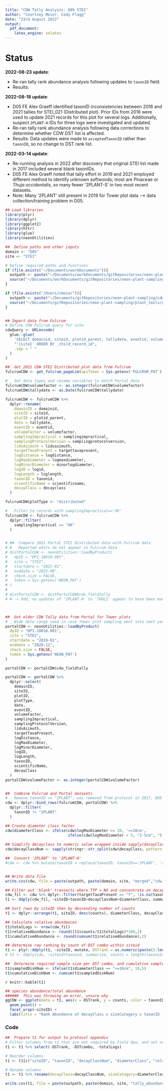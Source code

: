 ```yaml
---
title: "CDW Tally Analysis: D05 STEI"
author: "Courtney Meier, Cody Flagg"
date: "23rd August 2022"
output: 
  pdf_document: 
    latex_engine: xelatex
---
```


# Status

**2022-08-23 update**:

- Re-ran tally rank abundance analysis following updates to `taxonID` field.
- Results: 

**2022-08-18 update**:

- D05 FE Alex Graeff identified taxonID inconsistencies between 2016 and 2021 tallies for STEI_021 (Distributed plot). Prior IDs from 2016 were used to update 2021 records for this plot for several logs. Additionally, suspect `2PLANT-H` IDs for three logs were investigated and updated.
- Re-ran tally rank abundance analysis following data corrections to determine whether CDW DST list is affected.
- Results: Data updates were made to `acceptedTaxonID` rather than `taxonID`, so no change to DST rank list.


**2022-03-14 update**:

  - Re-running analysis in 2022 after discovery that original STEI list made in 2017 included several blank taxonIDs.
  - D05 FE Alex Graeff noted that tally effort in 2019 and 2021 employed different method to identify unknown softwoods; most are Pinaceae or _Thuja occidentalis_, so many fewer '2PLANT-S' in two most recent datasets.
  - Note: Many '2PLANT' still present in 2019 for Tower plot data --> data collection/training problem in D05.

```r
## Load libraries
library(plyr)
library(dplyr)
library(ggplot2)
library(httr)
library(glue)
library(neonUtilities)

##  Define paths and other inputs
domain <- "D05"
site <- "STEI"

# Define required paths and functions
if (file.exists("~/Documents/workDocuments")){
  outpath <- paste("~/Documents/workDocuments/gitRepositories/neon-plant-sampling/cdw_tallyAnalysis/", domain, sep="")
  source("~/Documents/workDocuments/gitRepositories/neon-plant-sampling/plant_tools/get_fulcrum_pageLim.R")
}

if (file.exists("/Users/cmeier")){
  outpath <- paste("~/Documents/gitRepositories/neon-plant-sampling/cdw_tallyAnalysis/", domain, sep="")
  source("~/Documents/gitRepositories/neon-plant-sampling/plant_tools/get_fulcrum_pageLim.R")
}



```

```r
## Import data from Fulcrum
# Define CDW Fulcrum query for site
cdwQuery <- URLencode(
  glue::glue(
    'SELECT domainid, siteid, plotid_parent, tallydate, eventid, volumefactor, samplingimpractical, samplingprotocolversion, lidsazimuth, targettaxapresent, logdistance, logmaxdiameter, minorlogdiameter, logid, loglength, taxonid, scientificname, decayclass FROM "4487b90c-51b3-495a-873b-16f6b6d0abf7" AS parent JOIN "4487b90c-51b3-495a-873b-16f6b6d0abf7/cdw_transect" AS child ON (parent._record_id = child._parent_id) WHERE siteid =',
    "'{site}' ORDER BY _child_record_id",
    .sep = " "
  )
)

##  Get 2021 CDW STEI Distributed plot data from Fulcrum
fulcrumCDW <- get_fulcrum_pageLim(apiToken = Sys.getenv('FULCRUM_PAT'), sql = cdwQuery)

#   Set data types and rename variables to match Portal data
fulcrumCDW$volumefactor <- as.integer(fulcrumCDW$volumefactor)
fulcrumCDW$tallydate <- as.Date(fulcrumCDW$tallydate)

fulcrumCDW <- fulcrumCDW %>%
  dplyr::rename(
    domainID = domainid,
    siteID = siteid,
    plotID = plotid_parent,
    date = tallydate,
    eventID = eventid,
    volumeFactor = volumefactor,
    samplingImpractical = samplingimpractical,
    samplingProtocolVersion = samplingprotocolversion,
    lidsAzimuth = lidsazimuth,
    targetTaxaPresent = targettaxapresent,
    logDistance = logdistance,
    logMaxDiameter = logmaxdiameter,
    logMinorDiameter = minorlogdiameter,
    logID = logid,
    logLength = loglength,
    taxonID = taxonid,
    scientificName = scientificname,
    decayClass = decayclass
  )

fulcrumCDW$plotType <- "distributed"

#   Filter to records with samplingImpractical=='OK'
fulcrumCDW <- fulcrumCDW %>%
  dplyr::filter(
    samplingImpractical == "OK"
  )


# ##  Compare 2021 Portal STEI Distributed data with Fulcrum data
# #   Reported edits do not appear in Fulcrum data
# distPortalCDW <- neonUtilities::loadByProduct(
#   dpID = "DP1.10010.001",
#   site = "STEI",
#   startdate = "2021-01",
#   enddate = "2022-08",
#   check.size = FALSE,
#   token = Sys.getenv('NEON_PAT')
# )
# 
# distPortalCDW <- distPortalCDW$cdw_fieldtally
# #--> Odd, no updates of '2PLANT-H' to 'THOC2' appear to have been made anywhere.



##  Get older CDW Tally data from Portal for Tower plots
#   Wide date range used in case Tower plot sampling went into next year (scheduled in 2019)
portalCDW <- neonUtilities::loadByProduct(
  dpID = "DP1.10010.001",
  site = "STEI",
  startdate = "2019-01",
  enddate = "2020-12",
  check.size = FALSE,
  token = Sys.getenv('NEON_PAT')
)

portalCDW <- portalCDW$cdw_fieldtally

portalCDW <- portalCDW %>%
  dplyr::select(
    domainID,
    siteID,
    plotID,
    plotType,
    date,
    eventID,
    volumeFactor,
    samplingImpractical,
    samplingProtocolVersion,
    lidsAzimuth,
    targetTaxaPresent,
    logDistance,
    logMaxDiameter,
    logMinorDiameter,
    logID,
    logLength,
    taxonID,
    scientificName,
    decayClass
  )
portalCDW$volumeFactor <- as.integer(portalCDW$volumeFactor)


##  Combine Fulcrum and Portal datasets
#   Remove taxonID == "2PLANT"; was removed from protocol in 2017, D05 has data errors
cdw <- dplyr::bind_rows(fulcrumCDW, portalCDW) %>%
  dplyr::filter(
    taxonID != "2PLANT"
  )

```


```r
## Create diameter class factor
cdw$diameterClass <- ifelse(cdw$logMaxDiameter >= 10, '>=10cm', 
                            ifelse(cdw$logMaxDiameter < 5, "2-5cm", "5-10cm"))
 
## Simplify decayclass to numeric value wrapped inside sapply(decayClassNum, "[[", 1) e.g. 'return first element of each list member'
cdw$decayClassNum <- sapply(stringr::str_split(cdw$decayClass, pattern = " "),"[[", 1)

##  Convert '2PLANT' to '2PLANT-H'
#cdw <- cdw %>% mutate(taxonID = replace(taxonID, taxonID=='2PLANT', '2PLANT-H')) #--> cannot confidently do this


## Write data file
write.csv(cdw, file = paste(outpath, paste(domain, site, "merged","cdw_rawdata_20220823.csv", sep="_"), sep = "/"))

```

```r
## Filter out 'blank' transects where TTP = NO and concentrate on decayClass = 1|2 due to cutting restrictions
cdw_fil <- cdw %>% dplyr::filter(targetTaxaPresent == "Y", !is.na(taxonID))
t1 <- ddply(cdw_fil, ~siteID+taxonID+decayClassNum+diameterClass, summarize, counts = length(taxonID))

## Sort rows by siteID then by descending number of counts
t1 <- dplyr::arrange(t1, siteID, desc(counts), diameterClass, decayClassNum, taxonID)

## Calculate relative abundances
t1$totalLogs <- nrow(cdw_fil)
t1$relativeAbundance <- round((t1$counts/t1$totalLogs)*100,2)
t1$cumulativeAbundance <- round(cumsum(t1$relativeAbundance),2)

## determine raw ranking by count of DST combo within siteid
t1 <- plyr::ddply(t1, ~siteID, mutate, DSTrank = as.numeric(paste(1:length(counts))), DSTcombo = paste0(taxonID,"_", decayClassNum,"_",diameterClass))
# t2 <- ddply(cdw, ~siteid+taxonid, summarize, counts = length(taxonid))

##  Determine required sample size per DST combo, and cumulative sample size
t1$sampledDiskNum <- ifelse(t1$diameterClass == ">=10cm", 10,5)
t1$cumulativeDiskNum <- cumsum(t1$sampledDiskNum)

```

`r knitr::kable(t1)`

```r
## species abundance/total abundance
######  This was throwing an error, unsure why
ggCDW <- ggplot(data = t1, aes(x = DSTrank, y = counts, color = taxonID, shape = diameterClass)) +
  geom_point() + 
  facet_wrap(~siteID) + 
  labs(title = "Rank Abundance of decayClass x sizeCategory x taxonID (DST)")
```

### Code

```r
##  Prepare t1 for output to protocol appendix
# Filter columns from t1 that are not required by Field Ops, and not needed in protocol appendix
t1 <- t1 %>% select(-DSTrank, -DSTcombo, -totalLogs)

# Reorder columns
t1 <- t1[c("siteID", "taxonID", "decayClassNum", "diameterClass", "relativeAbundance", "cumulativeAbundance", "sampledDiskNum", "cumulativeDiskNum")]

# Rename columns
t1 <- t1 %>% rename(decayClass=decayClassNum, sizeCategory=diameterClass)

write.csv(t1, file = paste(outpath, paste(domain, site, "tally_abundance_20220823.csv", sep = "_"), sep = "/"), row.names = F)
```

